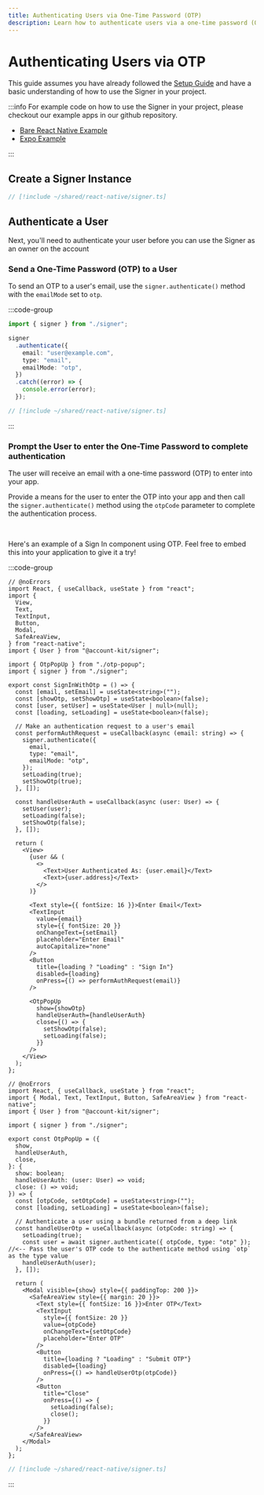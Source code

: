 ```yaml
---
title: Authenticating Users via One-Time Password (OTP)
description: Learn how to authenticate users via a one-time password (OTP), sent to their email
---
```


# Authenticating Users via OTP

This guide assumes you have already followed the [Setup Guide](/react-native/signer/setup-guide) and have a basic understanding of how to use the Signer in your project.

:::info
For example code on how to use the Signer in your project, please checkout our example apps in our github repository.

- [Bare React Native Example](https://github.com/alchemyplatform/aa-sdk/tree/main/examples/react-native-bare-example)
- [Expo Example](https://github.com/alchemyplatform/aa-sdk/tree/main/examples/react-native-expo-example)

:::

## Create a Signer Instance

```ts twoslash
// [!include ~/shared/react-native/signer.ts]
```

## Authenticate a User

Next, you'll need to authenticate your user before you can use the Signer as an owner on the account

### Send a One-Time Password (OTP) to a User

To send an OTP to a user's email, use the `signer.authenticate()` method with the `emailMode` set to `otp`.

:::code-group

```ts twoslash [example.ts]
import { signer } from "./signer";

signer
  .authenticate({
    email: "user@example.com",
    type: "email",
    emailMode: "otp",
  })
  .catch((error) => {
    console.error(error);
  });
```

```ts twoslash [signer.ts] filename="signer.ts"
// [!include ~/shared/react-native/signer.ts]
```

:::

### Prompt the User to enter the One-Time Password to complete authentication

The user will receive an email with a one-time password (OTP) to enter into your app.

Provide a means for the user to enter the OTP into your app and then call the `signer.authenticate()` method using the `otpCode` parameter to complete the authentication process.

<br />

Here's an example of a Sign In component using OTP. Feel free to embed this into your application to give it a try!

:::code-group

```tsx [sign-in-with-otp.tsx] twoslash filename="sign-in-with-otp.tsx"
// @noErrors
import React, { useCallback, useState } from "react";
import {
  View,
  Text,
  TextInput,
  Button,
  Modal,
  SafeAreaView,
} from "react-native";
import { User } from "@account-kit/signer";

import { OtpPopUp } from "./otp-popup";
import { signer } from "./signer";

export const SignInWithOtp = () => {
  const [email, setEmail] = useState<string>("");
  const [showOtp, setShowOtp] = useState<boolean>(false);
  const [user, setUser] = useState<User | null>(null);
  const [loading, setLoading] = useState<boolean>(false);

  // Make an authentication request to a user's email
  const performAuthRequest = useCallback(async (email: string) => {
    signer.authenticate({
      email,
      type: "email",
      emailMode: "otp",
    });
    setLoading(true);
    setShowOtp(true);
  }, []);

  const handleUserAuth = useCallback(async (user: User) => {
    setUser(user);
    setLoading(false);
    setShowOtp(false);
  }, []);

  return (
    <View>
      {user && (
        <>
          <Text>User Authenticated As: {user.email}</Text>
          <Text>{user.address}</Text>
        </>
      )}

      <Text style={{ fontSize: 16 }}>Enter Email</Text>
      <TextInput
        value={email}
        style={{ fontSize: 20 }}
        onChangeText={setEmail}
        placeholder="Enter Email"
        autoCapitalize="none"
      />
      <Button
        title={loading ? "Loading" : "Sign In"}
        disabled={loading}
        onPress={() => performAuthRequest(email)}
      />

      <OtpPopUp
        show={showOtp}
        handleUserAuth={handleUserAuth}
        close={() => {
          setShowOtp(false);
          setLoading(false);
        }}
      />
    </View>
  );
};
```

```tsx [otp-popup.tsx] twoslash filename="otp-popup.tsx"
// @noErrors
import React, { useCallback, useState } from "react";
import { Modal, Text, TextInput, Button, SafeAreaView } from "react-native";
import { User } from "@account-kit/signer";

import { signer } from "./signer";

export const OtpPopUp = ({
  show,
  handleUserAuth,
  close,
}: {
  show: boolean;
  handleUserAuth: (user: User) => void;
  close: () => void;
}) => {
  const [otpCode, setOtpCode] = useState<string>("");
  const [loading, setLoading] = useState<boolean>(false);

  // Authenticate a user using a bundle returned from a deep link
  const handleUserOtp = useCallback(async (otpCode: string) => {
    setLoading(true);
    const user = await signer.authenticate({ otpCode, type: "otp" }); //<-- Pass the user's OTP code to the authenticate method using `otp` as the type value
    handleUserAuth(user);
  }, []);

  return (
    <Modal visible={show} style={{ paddingTop: 200 }}>
      <SafeAreaView style={{ margin: 20 }}>
        <Text style={{ fontSize: 16 }}>Enter OTP</Text>
        <TextInput
          style={{ fontSize: 20 }}
          value={otpCode}
          onChangeText={setOtpCode}
          placeholder="Enter OTP"
        />
        <Button
          title={loading ? "Loading" : "Submit OTP"}
          disabled={loading}
          onPress={() => handleUserOtp(otpCode)}
        />
        <Button
          title="Close"
          onPress={() => {
            setLoading(false);
            close();
          }}
        />
      </SafeAreaView>
    </Modal>
  );
};
```

```ts twoslash [signer.ts] filename="signer.ts"
// [!include ~/shared/react-native/signer.ts]
```

:::
